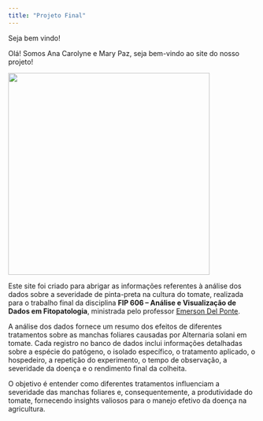 ```yaml
---
title: "Projeto Final"
---
```


Seja bem vindo!

Olá! Somos Ana Carolyne e Mary Paz, seja bem-vindo ao site do nosso projeto!

![](us.png){fig-align="center" width="409"}

Este site foi criado para abrigar as informações referentes à análise dos dados sobre a severidade de pinta-preta na cultura do tomate, realizada para o trabalho final da disciplina **FIP 606 – Análise e Visualização de Dados em Fitopatologia**, ministrada pelo professor [Emerson Del Ponte](https://emersondelponte.netlify.app/).

A análise dos dados fornece um resumo dos efeitos de diferentes tratamentos sobre as manchas foliares causadas por Alternaria solani em tomate. Cada registro no banco de dados inclui informações detalhadas sobre a espécie do patógeno, o isolado específico, o tratamento aplicado, o hospedeiro, a repetição do experimento, o tempo de observação, a severidade da doença e o rendimento final da colheita.

O objetivo é entender como diferentes tratamentos influenciam a severidade das manchas foliares e, consequentemente, a produtividade do tomate, fornecendo insights valiosos para o manejo efetivo da doença na agricultura.
